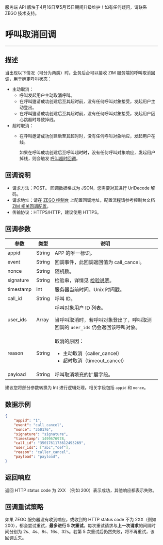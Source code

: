 <Warning title="警告">服务端 API 版块于4月16日至5月15日期间升级维护！如有任何疑问，请联系 ZEGO 技术支持。</Warning>
# 呼叫取消回调

- - -

## 描述

当出现以下情况（可分为两类）时，业务后台可以接收 ZIM 服务端的呼叫取消回调，用于确定呼叫状态：
- 主动取消：
    - 呼叫发起用户主动取消呼叫。
    - 在呼叫邀请成功创建后至其超时前，没有任何呼叫对象接受，发起用户主动登出。
    - 在呼叫邀请成功创建后至其超时前，没有任何呼叫对象接受，发起用户因心跳超时导致掉线。
- 超时取消：
    - 在呼叫邀请成功创建后至其超时时，没有任何呼叫对象响应，发起用户在线。

        <Note title="说明">

        如果在呼叫成功创建后至呼叫超时时，没有任何呼叫对象响应，发起用户掉线，则会触发 [呼叫超时回调](./Call%20invitation%20timed%20out.mdx)。
        </Note>


## 回调说明

- 请求方法：POST。
  <Note title="说明">
  回调数据格式为 JSON，您需要对其进行 UrlDecode 解码。
  </Note>
- 请求地址：请在 [ZEGO 控制台](https://console.zego.im/) 上配置回调地址，配置流程请参考控制台文档 [ZIM 相关回调配置](https://doc-zh.zego.im/article/17223)。
- 传输协议：HTTPS/HTTP，建议使用 HTTPS。

## 回调参数

| 参数 |	类型 | 说明 |
| -- | -- | -- |
| appid | String | APP 的唯一标识。 |
| event | String | 回调事件，此回调返回值为 call_cancel。 |
| nonce | String | 随机数。 |
| signature | String | 检验串，详情见 [检验说明](./Authenticating%20server-to-server%20callbacks.mdx)。 |	
| timestamp | Int | 服务器当前时间，Unix 时间戳。 |
| call_id | String | 呼叫 ID。 |	
| user_ids | Array | 呼叫对象用户 ID 列表。<Note title="说明"><p>当呼叫取消时，若呼叫对象登出了，呼叫取消回调的 `user_ids` 仍会返回该呼叫对象。</p></Note> |
| reason | String | 取消的原因：<ul><li>主动取消（caller_cancel）</li><li>超时取消（timeout_cancel）</li></ul> |
| payload | String | 呼叫取消填充的扩展字段。 |	

<Note title="说明">

建议您将部分参数转换为 Int 进行逻辑处理，相关字段包括 `appid` 和 `nonce`。
</Note>



## 数据示例

```json
{
    "appid": "1",
    "event": "call_cancel",
    "nonce": "350176",
    "signature": "signature",
    "timestamp": 1499676978,
    "call_id": "3501761173612493269",
    "user_ids": ["abc","def"],
    "reason": "caller_cancel",
    "payload": "payload",
}
```

## 返回响应
返回 HTTP status code 为 2XX （例如 200）表示成功，其他响应都表示失败。

## 回调重试策略

如果 ZEGO 服务器没有收到响应，或收到的 HTTP status code 不为 2XX（例如 200），都会尝试重试，**最多进行 5 次重试**。每次重试请求与**上一次请求**的间隔时间分别为 2s、4s、8s、16s、32s。若第 5 次重试后仍然失败，将不再重试，该回调丢失。
